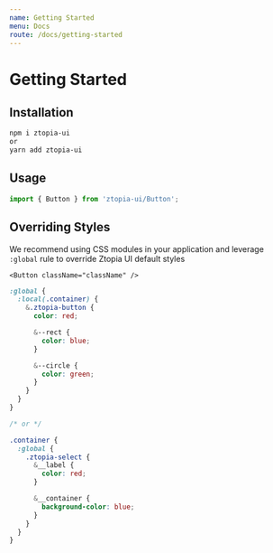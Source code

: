 ```yaml
---
name: Getting Started
menu: Docs
route: /docs/getting-started
---
```


# Getting Started

## Installation

```sh
npm i ztopia-ui
or
yarn add ztopia-ui
```

## Usage

```ts
import { Button } from 'ztopia-ui/Button';
```

## Overriding Styles

We recommend using CSS modules in your application and leverage `:global` rule
to override Ztopia UI default styles

```tsx
<Button className="className" />
```

```css
:global {
  :local(.container) {
    &.ztopia-button {
      color: red;

      &--rect {
        color: blue;
      }

      &--circle {
        color: green;
      }
    }
  }
}

/* or */

.container {
  :global {
    .ztopia-select {
      &__label {
        color: red;
      }

      &__container {
        background-color: blue;
      }
    }
  }
}
```
